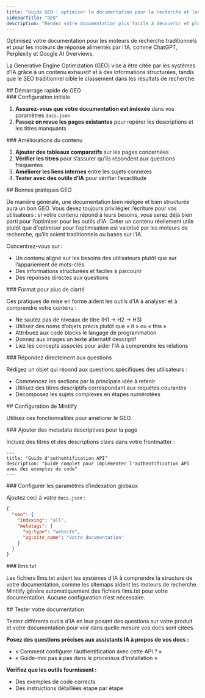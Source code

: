 ```yaml
---
title: "Guide GEO : optimiser la documentation pour la recherche et les moteurs de réponse IA"
sidebarTitle: "GEO"
description: "Rendez votre documentation plus facile à découvrir et plus souvent citée par les outils d’IA"
---
```


Optimisez votre documentation pour les moteurs de recherche traditionnels et pour les moteurs de réponse alimentés par l’IA, comme ChatGPT, Perplexity et Google AI Overviews.

La Generative Engine Optimization (GEO) vise à être citée par les systèmes d’IA grâce à un contenu exhaustif et à des informations structurées, tandis que le SEO traditionnel cible le classement dans les résultats de recherche.

<div id="geo-quickstart">
  ## Démarrage rapide de GEO
</div>

<div id="initial-setup">
  ### Configuration initiale
</div>

1. **Assurez-vous que votre documentation est indexée** dans vos paramètres `docs.json`
2. **Passez en revue les pages existantes** pour repérer les descriptions et les titres manquants

<div id="content-improvements">
  ### Améliorations du contenu
</div>

1. **Ajouter des tableaux comparatifs** sur les pages concernées
2. **Vérifier les titres** pour s’assurer qu’ils répondent aux questions fréquentes
3. **Améliorer les liens internes** entre les sujets connexes
4. **Tester avec des outils d’IA** pour vérifier l’exactitude

<div id="geo-best-practices">
  ## Bonnes pratiques GEO
</div>

De manière générale, une documentation bien rédigée et bien structurée aura un bon GEO. Vous devez toujours privilégier l’écriture pour vos utilisateurs : si votre contenu répond à leurs besoins, vous serez déjà bien parti pour l’optimiser pour les outils d’IA. Créer un contenu réellement utile plutôt que d’optimiser pour l’optimisation est valorisé par les moteurs de recherche, qu’ils soient traditionnels ou basés sur l’IA.

Concentrez-vous sur :

- Un contenu aligné sur les besoins des utilisateurs plutôt que sur l’appariement de mots-clés
- Des informations structurées et faciles à parcourir
- Des réponses directes aux questions

<div id="format-for-clarity">
  ### Format pour plus de clarté
</div>

Ces pratiques de mise en forme aident les outils d’IA à analyser et à comprendre votre contenu :

- Ne sautez pas de niveaux de titre (H1 → H2 → H3)
- Utilisez des noms d’objets précis plutôt que « it » ou « this »
- Attribuez aux code blocks le langage de programmation
- Donnez aux images un texte alternatif descriptif
- Liez les concepts associés pour aider l’IA à comprendre les relations

<div id="answer-questions-directly">
  ### Répondez directement aux questions
</div>

Rédigez un objet qui répond aux questions spécifiques des utilisateurs :

- Commencez les sections par la principale idée à retenir
- Utilisez des titres descriptifs correspondant aux requêtes courantes
- Décomposez les sujets complexes en étapes numérotées

<div id="mintlify-configuration">
  ## Configuration de Mintlify
</div>

Utilisez ces fonctionnalités pour améliorer le GEO.

<div id="add-descriptive-page-metadata">
  ### Ajouter des metadata descriptives pour la page
</div>

Incluez des titres et des descriptions clairs dans votre frontmatter :

```mdx
---
title: "Guide d'authentification API"
description: "Guide complet pour implémenter l'authentification API avec des exemples de code"
---
```


<div id="configure-global-indexing-settings">
  ### Configurer les paramètres d’indexation globaux
</div>

Ajoutez ceci à votre `docs.json` :

```json
{
  "seo": {
    "indexing": "all",
    "metatags": {
      "og:type": "website",
      "og:site_name": "Votre documentation"
    }
  }
}
```


<div id="llmstxt">
  ### llms.txt
</div>

Les fichiers llms.txt aident les systèmes d’IA à comprendre la structure de votre documentation, comme les sitemaps aident les moteurs de recherche. Mintlify génère automatiquement des fichiers llms.txt pour votre documentation. Aucune configuration n’est nécessaire.

<div id="testing-your-documentation">
  ## Tester votre documentation
</div>

Testez différents outils d’IA en leur posant des questions sur votre produit et votre documentation pour voir dans quelle mesure vos docs sont citées.

**Posez des questions précises aux assistants IA à propos de vos docs :**

- « Comment configurer l’authentification avec cette API ? »
- « Guide-moi pas à pas dans le processus d’installation »

**Vérifiez que les outils fournissent :**

- Des exemples de code corrects
- Des instructions détaillées étape par étape